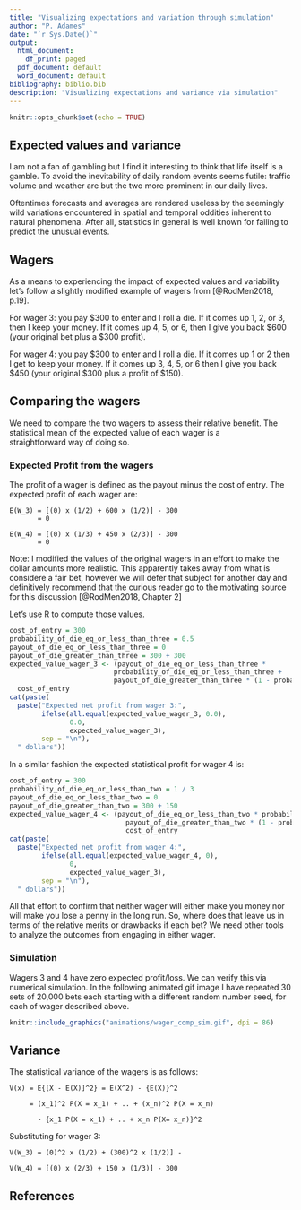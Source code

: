 ```yaml
---
title: "Visualizing expectations and variation through simulation"
author: "P. Adames"
date: "`r Sys.Date()`"
output:
  html_document:
    df_print: paged
  pdf_document: default
  word_document: default
bibliography: biblio.bib
description: "Visualizing expectations and variance via simulation"
---
```


```r
knitr::opts_chunk$set(echo = TRUE)
```

## Expected values and variance

I am not a fan of gambling but I find it interesting to think that life itself is a gamble.
To avoid the inevitability of daily random events seems futile: 
traffic volume and weather are but the two more prominent in our daily lives.

Oftentimes forecasts and averages are rendered useless by the
seemingly wild variations encountered in spatial and temporal oddities inherent to natural phenomena.
After all, statistics in general is well known for failing to predict the unusual events.

## Wagers 

As a means to experiencing the impact of expected values and variability let's follow a slightly modified
example of wagers from [@RodMen2018, p.19].

For wager 3:  you pay $300 to enter and I roll a die. If it comes up 1, 2, or 3, then
I keep your money. If it comes up 4, 5, or 6, then I give you back $600 (your
original bet plus a $300 profit).

For wager 4:  you pay $300 to enter and I roll a die. If it comes up 1 or 2 then I get
to keep your money. If it comes up 3, 4, 5, or 6 then I give you back $450 (your original $300 plus a profit of $150).


## Comparing the wagers

We need to compare the two wagers to assess their relative benefit.
The statistical mean of the expected value of each wager is a  
straightforward way of doing so.

### Expected Profit from the wagers

The profit of a wager is defined as the payout minus the cost of entry.
The expected profit of each wager are:

    E(W_3) = [(0) x (1/2) + 600 x (1/2)] - 300 
           = 0

    E(W_4) = [(0) x (1/3) + 450 x (2/3)] - 300
           = 0
 
Note: I modified the values of the original wagers in an effort to make the dollar amounts more
realistic. This apparently takes away from what is considere a fair bet, however we will defer
that subject for another day and definitively recommend that the curious reader go to the motivating 
source for this discussion [@RodMen2018, Chapter 2] 

Let's use R to compute those values.

```r
cost_of_entry = 300
probability_of_die_eq_or_less_than_three = 0.5
payout_of_die_eq_or_less_than_three = 0
payout_of_die_greater_than_three = 300 + 300
expected_value_wager_3 <- (payout_of_die_eq_or_less_than_three *
                          probability_of_die_eq_or_less_than_three +
                          payout_of_die_greater_than_three * (1 - probability_of_die_eq_or_less_than_three)) -
  cost_of_entry
cat(paste(
  paste("Expected net profit from wager 3:",
        ifelse(all.equal(expected_value_wager_3, 0.0),
               0.0, 
               expected_value_wager_3),
        sep = "\n"),
  " dollars"))
```

In a similar fashion the expected statistical profit for wager 4 is:

```r
cost_of_entry = 300
probability_of_die_eq_or_less_than_two = 1 / 3
payout_of_die_eq_or_less_than_two = 0
payout_of_die_greater_than_two = 300 + 150
expected_value_wager_4 <- (payout_of_die_eq_or_less_than_two * probability_of_die_eq_or_less_than_two +
                             payout_of_die_greater_than_two * (1 - probability_of_die_eq_or_less_than_two)) -
                             cost_of_entry
cat(paste(
  paste("Expected net profit from wager 4:",
        ifelse(all.equal(expected_value_wager_4, 0),
               0, 
               expected_value_wager_3),
        sep = "\n"),
  " dollars"))
```

All that effort to confirm that neither wager will either make you money nor 
will make you lose a penny in the long run.
So, where does that leave us in terms of the relative merits or 
drawbacks if each bet?
We need other tools to analyze the outcomes from engaging in either
wager.



### Simulation

Wagers 3 and 4 have zero expected profit/loss. We can verify this via numerical simulation.
In the following animated gif image I have repeated 30 sets of 20,000 bets each starting with
a different random number seed, for each of wager described above.


```r
knitr::include_graphics("animations/wager_comp_sim.gif", dpi = 86)
```


## Variance

The statistical variance of the wagers is as follows:

    V(x) = E{[X - E(X)]^2} = E(X^2) - {E(X)}^2

         = (x_1)^2 P(X = x_1) + .. + (x_n)^2 P(X = x_n)

           - {x_1 P(X = x_1) + .. + x_n P(X= x_n)}^2

Substituting for wager 3:

`V(W_3) = (0)^2 x (1/2) + (300)^2 x (1/2)] - `

`V(W_4) = [(0) x (2/3) + 150 x (1/3)] - 300`



## References